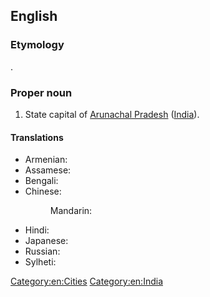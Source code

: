 ==English==
{{wikipedia}}

===Etymology===
{{bor|en|as|ইটানগৰ|withtext=1}}. {{compound|as|ইটা|নগৰ|t1=brick|t2=city|nocat=1}}

===Proper noun===
{{en-proper noun}}

# State capital of [[Arunachal Pradesh]] ([[India]]).

====Translations====
{{trans-top|capital of Arunachal Pradesh}}
* Armenian: {{t|hy|Իտանագար|sc=Armn}}
* Assamese: {{t|as|ইটানগৰ}}
* Bengali: {{t|bn|ইটানগর|sc=Beng}}
* Chinese:
*: Mandarin: {{t|cmn|伊塔那噶|tr=Yītǎnàgá|sc=Hani}}
{{trans-mid}}
* Hindi: {{t|hi|ईटानगर|tr=īṭānagar}}
* Japanese: {{t|ja|イーターナガル|tr=Īdānagaru}}
* Russian: {{t|ru|Итанага́р|m}}
* Sylheti: {{t|syl|ꠁꠐꠣꠘꠉꠞ}}
{{trans-bottom}}

[[Category:en:Cities]]
[[Category:en:India]]